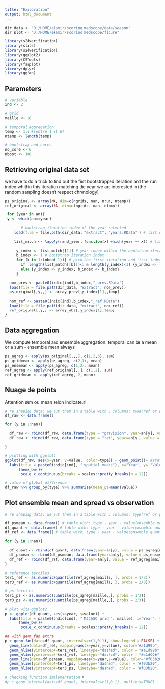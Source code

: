 ```yaml
---
title: "Exploration"
output: html_document
---
```


```r
dir_data <- "D:/HOME/ekamir/scoring_medscope/data/season" 
dir_plot <- "D:/HOME/ekamir/scoring_medscope/figure" 

library(s2dverification)
library(stats)
library(s2dverification)
library(ggplot2)
library(CSTools)
library(fanplot)
library(dplyr)
library(ggfan)

```

## Parameters 

```r

# variable
ind <- 2

# grid
maille <- 18

# temporal aggregation
temp <- 1:6 #(entre 1 et 6)
ntemp <- length(temp)

# bootstrap and cores
no_core <- 6
nboot <- 100

```

## Retrieving original data set

we have to do a trick to find out the first bootstrapped iteration and the run index whithin this iteration matching the year we are interested in (the random sampling doesn't respect chronology)

```r

ps_original <- array(NA, dim=c(ngrids, nan, nrun, ntemp))
ref_original <- array(NA, dim=c(ngrids, nan, ntemp))

 for (year in an){
 y <- which(an==year)

       # bootstrap iteration index of the year selected
    load(file = file.path(dir_data, "extract", "years.RData")) # list of years in each bootstrap iteration
     
    list_match <- lapply(rand_year, function(x) which(year == x)) # list of matchs between list of years randomly generated for the bootstrap and the year we are interested in
     
     y_index <- list_match[[1]] # year index within the bootstrap iteration
     b_index <- 1 # bootstrap iteration index
     for (b in 1:(nboot-1)){ # pick the first iteration and first index matching the year we are looking for
       if (length(list_match[[b]])<1 & length(y_index)<1) {y_index <- list_match[[b+1]]; b_index <- b+1}
       else {y_index <- y_index; b_index <- b_index}
     }
     
  nom_prev <- paste0(indic[ind],b_index,"_prev.RData")
  load(file = file.path(dir_data, "extract", nom_prev))
  ps_original[,y,,] <- array_prev[,y_index[1],,temp]
  
  nom_ref <- paste0(indic[ind],b_index,"_ref.RData")
  load(file = file.path(dir_data, "extract", nom_ref))
  ref_original[,y,] <- array_obs[,y_index[1],temp]
}

```

## Data aggregation
We compute temporal and ensemble aggregation: temporal can be a mean or a sum - ensemble mean always

```r

ps_agreg <- apply(ps_original[,,,], c(1,2,3), sum)
ps_gridmean <- apply(ps_agreg, c(2,3), mean)
ps_ensmean <- apply(ps_agreg, c(1,2), mean)
ref_agreg <- apply(ref_original[,,], c(1,2), sum)
ref_gridmean <- apply(ref_agreg, 2, mean)

```

## Nuage de points

Attention sum ou mean selon indicateur!

```r


# re shaping data: we put them in a table with 3 columns: type(ref or prevision) - year - value 
df_raw <- data.frame() 

for (y in 1:nan){

  df_raw <- rbind(df_raw, data.frame(type = "prevision", year=an[y], value = ps_gridmean[y,]))
  df_raw <- rbind(df_raw, data.frame(type = "ref", year=an[y], value = ref_gridmean[y]))

}

# plotting with ggplot2
ggplot(df_raw, aes(x=year, y=value,  color=type)) + geom_point()+ #stat = "identity", position = "dodge"
  labs(title = paste0(indic[ind], " spatial means"), x="Year", y= "Value")+
      theme_bw()+
       scale_x_continuous(breaks = scales::pretty_breaks(n = 12))

# value of global difference
df_raw %>% group_by(type) %>% summarise(mean_ps=mean(value))

```

## Plot ensemble mean and spread vs observation

```r

# re shaping data: we put them in a table with 3 columns: type(ref or prevision) - year - value 

df_psmean <- data.frame() # table with: type - year - value(ensemble mean)
df_quant <- data.frame() # table with: type - year - value(ensemble quantiles)
df_ref <- data.frame() # table with: type - year - value(ensemble quantiles)

for (y in 1:nan){
  
  df_quant <- rbind(df_quant, data.frame(year=an[y], value = ps_agreg[maille, y, ]))
  df_psmean <- rbind(df_psmean, data.frame(year=an[y], value = ps_ensmean[maille, y]))
  df_ref <- rbind(df_ref, data.frame(year=an[y], value = ref_agreg[maille, y]))
}

# reference terciles
ter1_ref <- as.numeric(quantile(ref_agreg[maille, ], probs = 1/3))
ter3_ref <- as.numeric(quantile(ref_agreg[maille, ], probs = 2/3))

# ps terciles
ter1_ps <- as.numeric(quantile(ps_agreg[maille,,], probs = 1/3))
ter3_ps <- as.numeric(quantile(ps_agreg[maille,,], probs = 2/3))

# plot with ggplot2
p <- ggplot(df_quant, aes(x=year, y=value)) + 
  labs(title = paste0(indic[ind], " MJJASO grid ", maille), x="Year", y= "Value")+
      theme_bw()+
       scale_x_continuous(breaks = scales::pretty_breaks(n = 12))

## with geom_fan extra
p + geom_fan(data=df_quant, intervals=c(1,0.1), show.legend = FALSE) + 
  geom_line(data=df_ref, mapping=aes(x=year,y=value), color="#a1d99b", size=0.8) +
  geom_hline(yintercept=ter1_ref, linetype="dashed", color = "#a1d99b", size=0.2) +
  geom_hline(yintercept=ter3_ref, linetype="dashed", color = "#a1d99b", size=0.2) +
  geom_line(data=df_psmean, mapping=aes(x=year,y=value), color="#f03b20", size=0.8) +
  geom_hline(yintercept=ter1_ps, linetype="dashed", color = "#f03b20", size=0.2) +
  geom_hline(yintercept=ter3_ps, linetype="dashed", color = "#f03b20", size=0.2)

# checking function implementation ♥
#p + geom_interval(data=df_quant, intervals=c(1,0.1), outliers=TRUE)
```



